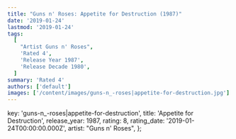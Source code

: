 ```yaml
---
title: "Guns n' Roses: Appetite for Destruction (1987)"
date: '2019-01-24'
lastmod: '2019-01-24'
tags:
  [
    "Artist Guns n' Roses",
    'Rated 4',
    'Release Year 1987',
    'Release Decade 1980',
  ]
summary: 'Rated 4'
authors: ['default']
images: ['/content/images/guns-n_-roses|appetite-for-destruction.jpg']
---
```


  key: 'guns-n_-roses|appetite-for-destruction',
  title: 'Appetite for Destruction',
  release_year: 1987,
  rating: 8,
  rating_date: '2019-01-24T00:00:00.000Z',
  artist: "Guns n' Roses",
};

<MusicRating data={data} />
